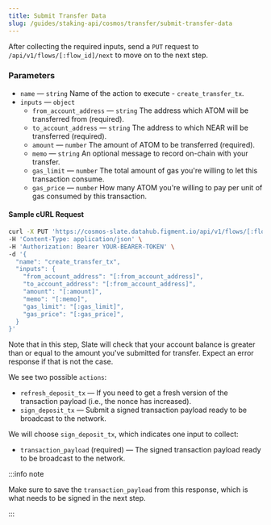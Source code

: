 ```yaml
---
title: Submit Transfer Data
slug: /guides/staking-api/cosmos/transfer/submit-transfer-data
---
```


After collecting the required inputs, send a `PUT` request to `/api/v1/flows/[:flow_id]/next` to move on to the next step.

### Parameters

- `name` &mdash; `string` Name of the action to execute - `create_transfer_tx`.
- `inputs` &mdash; `object`
  - `from_account_address` &mdash; `string` The address which ATOM will be transferred from (required).
  - `to_account_address` &mdash; `string` The address to which NEAR will be transferred (required).
  - `amount` &mdash; `number` The amount of ATOM to be transferred (required).
  - `memo` &mdash; `string` An optional message to record on-chain with your transfer.
  - `gas_limit` &mdash; `number` The total amount of gas you're willing to let this transaction consume.
  - `gas_price` &mdash; `number` How many ATOM you're willing to pay per unit of gas consumed by this transaction.

#### Sample cURL Request

```bash {5-10}
curl -X PUT 'https://cosmos-slate.datahub.figment.io/api/v1/flows/[:flow_id]/next' \
-H 'Content-Type: application/json' \
-H 'Authorization: Bearer YOUR-BEARER-TOKEN' \
-d '{
  "name": "create_transfer_tx",
  "inputs": {
    "from_account_address": "[:from_account_address]",
    "to_account_address": "[:from_account_address]",
    "amount": "[:amount]",
    "memo": "[:memo]",
    "gas_limit": "[:gas_limit]",
    "gas_price": "[:gas_price]",
  }
}'
```

Note that in this step, Slate will check that your account balance is greater than or equal to the amount you've submitted for transfer. Expect an error response if that is not the case.

We see two possible `actions`:

- `refresh_deposit_tx` &mdash; If you need to get a fresh version of the transaction payload (i.e., the nonce has increased).
- `sign_deposit_tx` &mdash; Submit a signed transaction payload ready to be broadcast to the network.

We will choose `sign_deposit_tx`, which indicates one input to collect:

- `transaction_payload` (required) &mdash; The signed transaction payload ready to be broadcast to the network.

:::info note

Make sure to save the `transaction_payload` from this response, which is what needs to be signed in the next step.

:::
